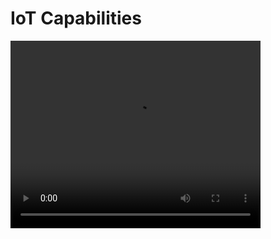 # IoT Capabilities {#capabilities}

<video width="400" height="300" controls>
  <source src="./docs/iotbook_files/vids/design.mp4">
  Your browser does not support this format.
</video>